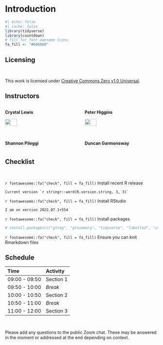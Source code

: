 # Introduction

```r
#| echo: false
#| cache: false
library(tidyverse)
library(countdown)
# fill for font awesome icons
fa_fill <- "#606060"
```

## Licensing

<br>

This work is licensed under [Creative Commons Zero v1.0 Universal](https://creativecommons.org/publicdomain/zero/1.0/).


## Instructors

::: columns
::: {.column width="50%"}
**Crystal Lewis**

![](images/Crystal_circle.png){width="40%"}

**Shannon Pileggi**

![](images/Shannon_circle.png){width="40%"}
:::

::: {.column width="50%"}
**Peter Higgins**

![](images/Peter_circle.jpg){width="40%"}


**Duncan Garmonsway**

![](images/Shannon_circle.png){width="40%"}

:::
:::


## Checklist

<br>

`r fontawesome::fa("check", fill = fa_fill)` Install recent R release

    Current version `r stringr::word(R.version.string, 3, 3)`

`r fontawesome::fa("check", fill = fa_fill)` Install RStudio

    I am on version 2022.07.1+554 

`r fontawesome::fa("check", fill = fa_fill)` Install packages

``` r
# install.packages(c("gtreg", "gtsummary", "tidyverse", "labelled", "usethis"))
```

`r fontawesome::fa("check", fill = fa_fill)` Ensure you can knit Rmarkdown files

## Schedule

| Time          | Activity           |
|:--------------|:-------------------|
| 09:00 - 09:50 | Section 1          |
| 09:50 - 10:00 | *Break*            |
| 10:00 - 10:50 | Section 2          |
| 10:50 - 11:00 | *Break*            |
| 11:00 - 12:00 | Section 3          |

<br>

Please add any questions to the public Zoom chat. These may be answered in the 
moment or addressed at the end depending on context.

